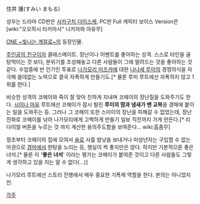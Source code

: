 住井 護(すみい まもる)

성우는 드라마 CD판은 [[사카구치 다이스케]], PC판 Full 캐릭터 보이스 Version은 [wiki:"오오하시 타카마사" 나카자와 아유무]

[[ONE ~빛나는 계절로~]]의 등장인물.

[[주인공의 친구]]이자 클래스메이트. 장난이나 이벤트를 좋아하는 성격. 스스로 타인을 골탕먹이는 것 보다, 분위기를 조성해놓고 다른 사람들이 그에 말려드는 것을 좋아하는 것 같다. 수업중에 반 인기인 투표로 [[나가모리 미즈카]]에 대한 [[나나세 루미]]의 경쟁의식을 자극해 쓸데없는 노력으로 결국 자폭하게 만들기도.[* 물론 루미 루트에선 자폭하지 않고 1위를 한다.]

비슷한 성격의 코헤이와 죽이 잘 맞아 친하게 지내며 코헤이의 장난질을 도와주기도 한다. [[시이나 마유]] 루트에선 코헤이가 잠시 빌린 '''루미의 땀과 냄새가 밴 교복'''을 경매에 붙이는 일을 도와주는 등. 그러나 그 코헤이 또한 스미이의 장난을 피해갈 수 없었는데, 장난전화로 코헤이를 낚아 나가모리에게 고백하게 만들기 일보 직전까지 가게 만든다.[* 리다이얼 버튼을 누르는 것 까지 계산한 용의주도함을 보여준다... wiki:흠좀무]

정초부터 코헤이의 집에 모여서 [[술]]로 사흘 밤낮을 보내거나 미성년자는 구입할 수 없는 마권으로 [[경마]]에서 한탕을 노리는 등, 행실이 썩 좋지만은 않다. 하지만 기본적으론 좋은 녀석.[* 물론 이 ''''좋은 녀석'''' 이라는 평가는 코헤이가 붙여준 것이고 다른 사람들도 그렇게 생각하고 있을 지는 알 수 없다(...)]

나가모리 루트에선 스토리 진행에서 매우 중요한 기폭제 역할을 한다. 본의는 아니었지만.

[[각주]]
